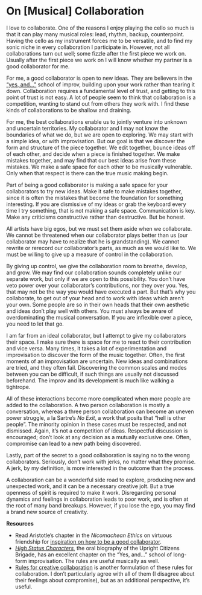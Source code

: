 # On [Musical] Collaboration

I love to collaborate. One of the reasons I enjoy playing the cello so much is that it can play many musical roles: lead, rhythm, backup, counterpoint. Having the cello as my instrument forces me to be versatile, and to find my sonic niche in every collaboration I participate in. However, not all collaborations turn out well; some fizzle after the first piece we work on. Usually after the first piece we work on I will know whether my partner is a good collaborator for me.

For me, a good collaborator is open to new ideas. They are believers in the ["yes, and..."](https://en.m.wikipedia.org/wiki/%22Yes,_And%22_rule) school of improv, building upon your work rather than tearing it down. Collaboration requires a fundamental level of trust, and getting to this point of trust is not easy. A lot of people seem to think that collaboration is a competition, wanting to stand out from others they work with. I find these kinds of collaborations to be shallow and draining.

For me, the best collaborations enable us to jointly venture into unknown and uncertain territories. My collaborator and I may not know the boundaries of what we do, but we are open to exploring. We may start with a simple idea, or with improvisation. But our goal is that we discover the form and structure of the piece together. We edit together, bounce ideas off of each other, and decide when a piece is finished together. We make mistakes together, and may find that our best ideas arise from these mistakes. We make a safe space for each other to be musically vulnerable. Only when that respect is there can the true music making begin.

Part of being a good collaborator is making a safe space for your collaborators to try new ideas. Make it safe to make mistakes together, since it is often the mistakes that become the foundation for something interesting. If you are dismissive of my ideas or grab the keyboard every time I try something, that is not making a safe space. Communication is key. Make any criticisms constructive rather than destructive. But be honest.

All artists have big egos, but we must set them aside when we collaborate. We cannot be threatened when our collaborator plays better than us (our collaborator may have to realize that he is grandstanding). We cannot rewrite or rerecord our collaborator's parts, as much as we would like to. We must be willing to give up a measure of control in the collaboration.

By giving up control, we give the collaboration room to breathe, develop, and grow. We may find our collaboration sounds completely unlike our separate work, but only if we are open to this possibility. You don't have veto power over your collaborator's contributions, nor they over you. Yes, that may not be the way you would have executed a part. But that's why you collaborate, to get out of your head and to work with ideas which aren't your own. Some people are so in their own heads that their own aesthetic and ideas don't play well with others. You must always be aware of overdominating the musical conversation. If you are inflexible over a piece, you need to let that go.

I am far from an ideal collaborator, but I attempt to give my collaborators their space. I make sure there is space for me to react to their contribution and vice versa. Many times, it takes a lot of experimentation and improvisation to discover the form of the music together. Often, the first moments of an improvisation are uncertain. New ideas and combinations are tried, and they often fail. Discovering the common scales and modes between you can be difficult, if such things are usually not discussed beforehand. The improv and its development is much like walking a tightrope.

All of these interactions become more complicated when more people are added to the collaboration. A two person collaboration is mostly a conversation, whereas a three person collaboration can become an uneven power struggle, a la Sartre's *No Exit*, a work that posits that "hell is other people". The minority opinion in these cases must be respected, and not dismissed. Again, it's not a competition of ideas. Respectful discussion is encouraged; don't look at any decision as a mutually exclusive one. Often, compromise can lead to a new path being discovered.

Lastly, part of the secret to a good collaboration is saying no to the wrong collaborators. Seriously, don't work with jerks, no matter what they promise. A jerk, by my definition, is more interested in the outcome than the process.

A collaboration can be a wonderful side road to explore, producing new and unexpected work, and it can be a necessary creative jolt. But a true openness of spirit is required to make it work. Disregarding personal dynamics and feelings in collaboration leads to poor work, and is often at the root of many band breakups. However, if you lose the ego, you may find a brand new source of creativity.

**Resources**

* Read Aristotle's chapter in the *Nicomachean Ethics* on virtuous friendship for [inspiration on how to be a good collaborator](http://cantory.blogspot.com/2007/12/aristotle-and-his-view-of-friendship.html).
* [*High Status Characters*](http://www.goodreads.com/book/show/18050769-high-status-characters), the oral biography of the Upright Citizens Brigade, has an excellent chapter on the "Yes, and..." school of long-form improvisation. The rules are useful musically as well.
* [Rules for creative collaboration](http://openendedgroup.com/images/CreativeCollaboration_OpenEndedGroup.pdf) is another formulation of these rules for collaboration. I don't particularly agree with all of them (I disagree about their feelings about compromise), but as an additional perspective, it's useful.
